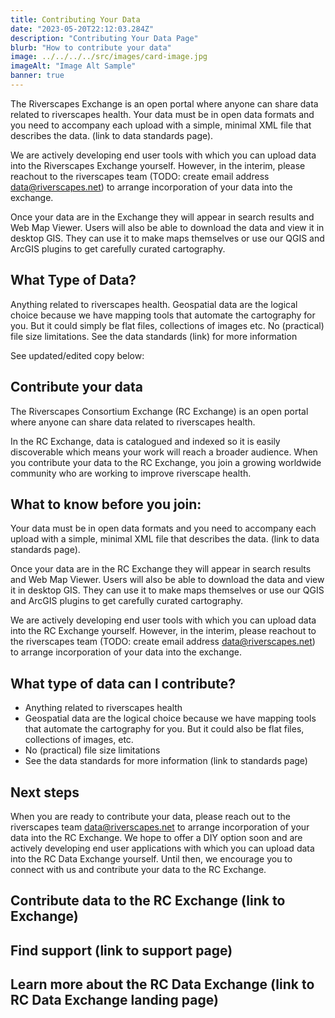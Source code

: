 ---
title: Contributing Your Data
date: "2023-05-20T22:12:03.284Z"
description: "Contributing Your Data Page"
blurb: "How to contribute your data"
image: ../../../../src/images/card-image.jpg
imageAlt: "Image Alt Sample"
banner: true
---

The Riverscapes Exchange is an open portal where anyone can share data related to riverscapes health. 
Your data must be in open data formats and you need to accompany each upload with a simple, minimal XML file that describes the data. (link to data standards page).

We are actively developing end user tools with which you can upload data into the Riverscapes Exchange yourself. However, in the interim, please reachout to the riverscapes team (TODO: create email address data@riverscapes.net) to arrange incorporation of your data into the exchange. 

Once your data are in the Exchange they will appear in search results and Web Map Viewer. Users will also be able to download the data and view it in desktop GIS. They can use it to make maps themselves or use our QGIS and ArcGIS plugins to get carefully curated cartography.

## What Type of Data?
Anything related to riverscapes health.
Geospatial data are the logical choice because we have mapping tools that automate the cartography for you. But it could simply be flat files, collections of images etc.
No (practical) file size limitations.
See the data standards (link) for more information

See updated/edited copy below:

## Contribute your data
The Riverscapes Consortium Exchange (RC Exchange) is an open portal where anyone can share data related to riverscapes health. 
 
In the RC Exchange, data is catalogued and indexed so it is easily discoverable which means your work will reach a broader audience. When you contribute your data to the RC Exchange, you join a growing worldwide community who are working to improve riverscape health.
 
## What to know before you join:
 
Your data must be in open data formats and you need to accompany each upload with a simple, minimal XML file that describes the data. (link to data standards page).
 
Once your data are in the RC Exchange they will appear in search results and Web Map Viewer. Users will also be able to download the data and view it in desktop GIS. They can use it to make maps themselves or use our QGIS and ArcGIS plugins to get carefully curated cartography.
 
We are actively developing end user tools with which you can upload data into the RC  Exchange yourself. However, in the interim, please reachout to the riverscapes team (TODO: create email address data@riverscapes.net) to arrange incorporation of your data into the exchange. 
 
 
## What type of data can I contribute?
 
- Anything related to riverscapes health
- Geospatial data are the logical choice because we have mapping tools that automate the cartography for you. But it could also be flat files, collections of images, etc.
- No (practical) file size limitations
- See the data standards for more information (link to standards page)
 
## Next steps
When you are ready to contribute your data, please reach out to the riverscapes team data@riverscapes.net to arrange incorporation of your data into the RC Exchange. We hope to offer a DIY option soon and are actively developing end user applications with which you can upload data into the RC Data Exchange yourself. Until then, we encourage you to connect with us and contribute your data to the RC Exchange.
 
## Contribute data to the RC Exchange (link to Exchange)
 
## Find support (link to support page)
 
## Learn more about the RC Data Exchange (link to RC Data Exchange landing page)

